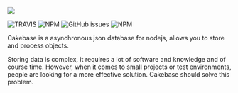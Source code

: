 <Image
	src="https://raw.githubusercontent.com/erwinkulasic/Cakebase/master/.github/assets/header.jpg"
	zoom
/>

<div style={{ display: 'flex', justifyContent: 'center' }}>
<img alt="TRAVIS" src="https://img.shields.io/travis/erwinkulasic/cakebase?&logo=travis&color=df8&&style=flat-square">
<img alt="NPM" src="https://img.shields.io/npm/dw/cakebase?color=000&logo=npm&style=flat-square">
<img alt="GitHub issues" src="https://img.shields.io/github/issues/erwinkulasic/cakebase?color=000&logo=github&style=flat-square">
<img alt="NPM" src="https://img.shields.io/github/license/erwinkulasic/cakebase?color=000&style=flat-square">
</div>

Cakebase is a asynchronous json database for nodejs, allows you to store and process objects.

Storing data is complex, it requires a lot of software and knowledge and of course time. However, when it comes to small projects or test environments, people are looking for a more effective solution. Cakebase should solve this problem.
